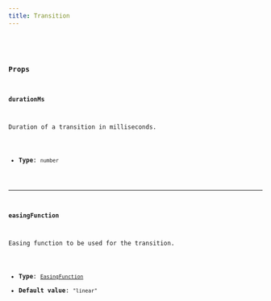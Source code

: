 ```yaml
---
title: Transition
---
```


<CollapsibleDetails summaryTitle='Type definitions' open>
<Code code={`
type Transition {
    durationMs: number;
    easingFunction?: EasingFunction | null;
}
`} lang='tsx' />
</CollapsibleDetails>

### Props

#### durationMs
Duration of a transition in milliseconds.

- **Type**: `number`

---

#### easingFunction
Easing function to be used for the transition.

- **Type**: [`EasingFunction`]()
- **Default value**: `"linear"`

